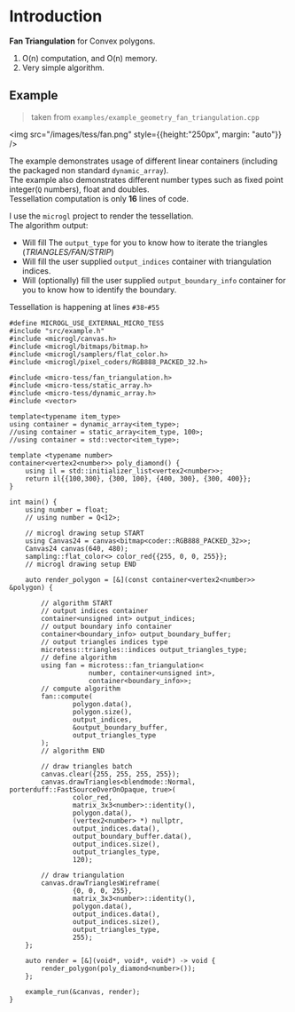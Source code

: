 # Introduction
**Fan Triangulation** for Convex polygons.
1. O(n) computation, and O(n) memory.
2. Very simple algorithm.

## Example

> taken from `examples/example_geometry_fan_triangulation.cpp`

<img src="/images/tess/fan.png" style={{height:"250px", margin: "auto"}} />

The example demonstrates usage of different linear containers (including the packaged non standard `dynamic_array`).  
The example also demonstrates different number types such as fixed point integer(`Q` numbers), float and doubles.  
Tessellation computation is only **16** lines of code.  
  
I use the `microgl` project to render the tessellation.  
The algorithm output:
- Will fill The `output_type` for you to know how to iterate the triangles (*TRIANGLES/FAN/STRIP*)
- Will fill the user supplied `output_indices` container with triangulation indices.
- Will (optionally) fill the user supplied `output_boundary_info` container for you to know how to identify the boundary.

Tessellation is happening at lines `#38`-`#55`
```lang=cpp&lines=38-55
#define MICROGL_USE_EXTERNAL_MICRO_TESS
#include "src/example.h"
#include <microgl/canvas.h>
#include <microgl/bitmaps/bitmap.h>
#include <microgl/samplers/flat_color.h>
#include <microgl/pixel_coders/RGB888_PACKED_32.h>

#include <micro-tess/fan_triangulation.h>
#include <micro-tess/static_array.h>
#include <micro-tess/dynamic_array.h>
#include <vector>

template<typename item_type>
using container = dynamic_array<item_type>;
//using container = static_array<item_type, 100>;
//using container = std::vector<item_type>;

template <typename number>
container<vertex2<number>> poly_diamond() {
    using il = std::initializer_list<vertex2<number>>;
    return il{{100,300}, {300, 100}, {400, 300}, {300, 400}};
}

int main() {
    using number = float;
    // using number = Q<12>;

    // microgl drawing setup START
    using Canvas24 = canvas<bitmap<coder::RGB888_PACKED_32>>;
    Canvas24 canvas(640, 480);
    sampling::flat_color<> color_red{{255, 0, 0, 255}};
    // microgl drawing setup END

    auto render_polygon = [&](const container<vertex2<number>> &polygon) {

        // algorithm START
        // output indices container
        container<unsigned int> output_indices;
        // output boundary info container
        container<boundary_info> output_boundary_buffer;
        // output triangles indices type
        microtess::triangles::indices output_triangles_type;
        // define algorithm
        using fan = microtess::fan_triangulation<
                    number, container<unsigned int>, 
                    container<boundary_info>>;
        // compute algorithm
        fan::compute(
                polygon.data(),
                polygon.size(),
                output_indices,
                &output_boundary_buffer,
                output_triangles_type
        );
        // algorithm END

        // draw triangles batch
        canvas.clear({255, 255, 255, 255});
        canvas.drawTriangles<blendmode::Normal, porterduff::FastSourceOverOnOpaque, true>(
                color_red,
                matrix_3x3<number>::identity(),
                polygon.data(),
                (vertex2<number> *) nullptr,
                output_indices.data(),
                output_boundary_buffer.data(),
                output_indices.size(),
                output_triangles_type,
                120);

        // draw triangulation
        canvas.drawTrianglesWireframe(
                {0, 0, 0, 255},
                matrix_3x3<number>::identity(),
                polygon.data(),
                output_indices.data(),
                output_indices.size(),
                output_triangles_type,
                255);
    };

    auto render = [&](void*, void*, void*) -> void {
        render_polygon(poly_diamond<number>());
    };

    example_run(&canvas, render);
}
```